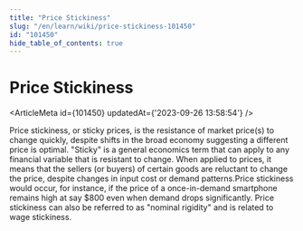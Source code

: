 ```yaml
---
title: "Price Stickiness"
slug: "/en/learn/wiki/price-stickiness-101450"
id: "101450"
hide_table_of_contents: true
---
```



# Price Stickiness

<ArticleMeta id={101450} updatedAt={'2023-09-26 13:58:54'} />
<div className='border-solid border-b border-t-0 my-4 border-[var(--ifm-color-gray-300)]' />

Price stickiness, or sticky prices, is the resistance of market price(s) to change quickly, despite shifts in the broad economy suggesting a different price is optimal. "Sticky" is a general economics term that can apply to any financial variable that is resistant to change. When applied to prices, it means that the sellers (or buyers) of certain goods are reluctant to change the price, despite changes in input cost or demand patterns.Price stickiness would occur, for instance, if the price of a once-in-demand smartphone remains high at say $800 even when demand drops significantly. Price stickiness can also be referred to as "nominal rigidity" and is related to wage stickiness.
